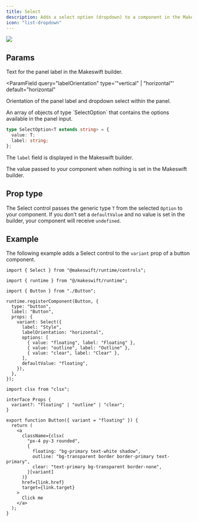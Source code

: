 ```yaml
---
title: Select
description: Adds a select option (dropdown) to a component in the Makeswift builder to visually select a `string` value.
icon: "list-dropdown"
---
```


<Frame
  type="glass"
  caption="A select panel for a button component to change the style"
>
  <img src="/images/select-panel.png" />
</Frame>

## Params

<ParamField query="label" type="string" default="Text">
  Text for the panel label in the Makeswift builder.
</ParamField>

<ParamField
  query="labelOrientation"
  type='"vertical" | "horizontal"'
  default="horizontal"
>
  Orientation of the panel label and dropdown select within the panel.
</ParamField>

<ParamField query="options" type="SelectOption<T>[]" required>
  An array of objects of type `SelectOption<T>` that contains the options available in the panel input.

```ts
type SelectOption<T extends string> = {
  value: T;
  label: string;
};
```

The `label` field is displayed in the Makeswift builder.

</ParamField>

<ParamField query="defaultValue" type="T">
  The value passed to your component when nothing is set in the Makeswift
  builder.
</ParamField>

## Prop type

The Select control passes the generic type `T` from the selected `Option` to your component. If you don't set a `defaultValue` and no value is set in the builder, your component will receive `undefined`.

## Example

The following example adds a Select control to the `variant` prop of a button component.

<CodeGroup>

```tsx Button.makeswift.ts
import { Select } from "@makeswift/runtime/controls";

import { runtime } from "@/makeswift/runtime";

import { Button } from "./Button";

runtime.registerComponent(Button, {
  type: "button",
  label: "Button",
  props: {
    variant: Select({
      label: "Style",
      labelOrientation: "horizontal",
      options: [
        { value: "floating", label: "Floating" },
        { value: "outline", label: "Outline" },
        { value: "clear", label: "Clear" },
      ],
      defaultValue: "floating",
    }),
  },
});
```

```tsx Button.tsx
import clsx from "clsx";

interface Props {
  variant?: "floating" | "outline" | "clear";
}

export function Button({ variant = "floating" }) {
  return (
    <a
      className={clsx(
        "px-4 py-3 rounded",
        {
          floating: "bg-primary text-white shadow",
          outline: "bg-transparent border border-primary text-primary",
          clear: "text-primary bg-transparent border-none",
        }[variant]
      )}
      href={link.href}
      target={link.target}
    >
      Click me
    </a>
  );
}
```

</CodeGroup>


<NamingConventions />
